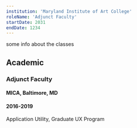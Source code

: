```yaml
---
institution: 'Maryland Institute of Art College'
roleName: 'Adjunct Faculty'
startDate: 2031
endDate: 1234
---
```


some info about the classes

## Academic
### Adjunct Faculty
#### MICA, Baltimore, MD
#### 2016-2019
Application Utility, Graduate UX Program